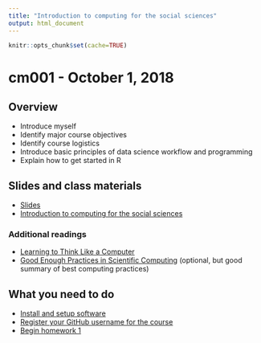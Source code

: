 ```yaml
---
title: "Introduction to computing for the social sciences"
output: html_document
---
```


```r
knitr::opts_chunk$set(cache=TRUE)
```

# cm001 - October 1, 2018

## Overview

* Introduce myself
* Identify major course objectives
* Identify course logistics
* Introduce basic principles of data science workflow and programming
* Explain how to get started in R

## Slides and class materials

* [Slides](extras/cm001_slides.html)
* [Introduction to computing for the social sciences](intro.html)

### Additional readings

* [Learning to Think Like a Computer](https://www.nytimes.com/2017/04/04/education/edlife/teaching-students-computer-code.html?_r=0)
* [Good Enough Practices in Scientific Computing](http://journals.plos.org/ploscompbiol/article?id=10.1371/journal.pcbi.1005510) (optional, but good summary of best computing practices)

## What you need to do

* [Install and setup software](setup00.html)
* [Register your GitHub username for the course](https://goo.gl/forms/mvwVaTWfoZN6fn4Z2)
* [Begin homework 1](hw01-edit-README.html)
